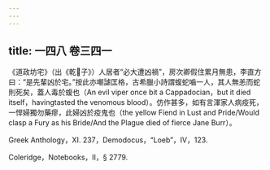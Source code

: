 ```yaml
---
---
---
```

title: 一四八 卷三四一
---




《道政坊宅》（出《乾𦠆子》）人居者“必大遭凶禍”，房次卿假住累月無患，李直方曰：“是先輩凶於宅。”按此亦嘲謔匡格，古希臘小詩謂蝮蛇嚙一人，其人無恙而蛇則死矣，蓋人毒於蝮也（An evil viper once bit a Cappadocian，but it died itself，havingtasted the venomous blood）。仿作甚多，如有言渾家人病疫死，一悍婦獨勿藥瘳，此婦凶於疫鬼也（the yellow Fiend in Lust and Pride/Would clasp a Fury as his Bride/And the Plague died of fierce Jane Burr）。

Greek Anthology，XI. 237，Demodocus，“Loeb”，IV，123.

Coleridge，Notebooks，II，§ 2779.